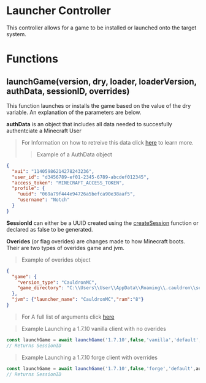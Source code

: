 # Launcher Controller

This controller allows for a game to be installed or launched onto the target system.

# Functions

## launchGame(version, dry, loader, loaderVersion, authData, sessionID, overrides) <a name="launchGame"></a>

This function launches or installs the game based on the value of the dry variable. An explanation of the parameters are below.

**authData** is an object that includes all data needed to succesfully authentciate a Minecraft User

> For Information on how to retreive this data click [here]() to learn more.
>
> > Example of a AuthData object

```json
{
  "xui": "11405986214278243236",
  "user_id": "d3456789-ef01-2345-6789-abcdef012345",
  "access_token": "MINECRAFT_ACCESS_TOKEN",
  "profile": {
    "uuid": "069a79f444e94726a5befca90e38aaf5",
    "username": "Notch"
  }
}
```

**SessionId** can either be a UUID created using the [createSession](/engine/tools/session#createSession) function or declared as false to be generated.

**Overides** (or flag overides) are changes made to how Minecraft boots. Their are two types of overides game and jvm.

> Example of overides object

```json
{
  "game": {
    "version_type": "CauldronMC",
    "game_directory": "C:\\Users\\User\\AppData\\Roaming\\.cauldron\\sessions\\66cca7d5a269d9cee27f93d2"
  },
  "jvm": {"launcher_name": "CauldronMC","ram":"8"}
}
```
> For A full list of arguments click [here](https://wiki.vg/Launching_the_game#Arguments)


> Example Launching a 1.7.10 vanilla client with no overides
```js
const launchGame = await launchGame('1.7.10',false,'vanilla','default',authData,false,{});
// Returns SessionID
```

> Example Launching a 1.7.10 forge client with overrides
```js
const launchGame = await launchGame('1.7.10',false,'forge','default',authData,false,{ "jvm": {"launcher_name": "CauldronMC","ram":"8"}});
// Returns SessionID
```